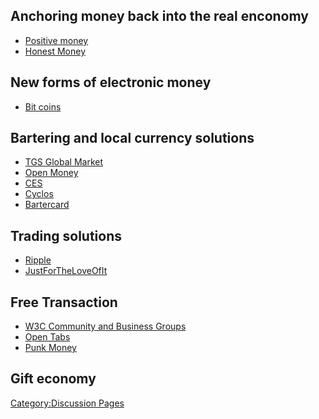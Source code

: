 [[Category:Discussion Pages]]

== Anchoring money back into the real enconomy ==

* [http://www.positivemoney.org.uk/ Positive money]
* [http://honestmoney.org/ Honest Money]

== New forms of electronic money  ==

* [http://bitcoin.org Bit coins]

== Bartering and local currency solutions ==

* [http://wiki.theglobalsquare.org/wiki/Global_Market TGS Global Market]
* [http://www.openmoney.org/ Open Money]
* [http://ces.org.za/ CES]
* [http://www.project.cyclos.org/ Cyclos]
* [http://bartercard.com Bartercard]

== Trading solutions ==

* [http://ripple-project.org/ Ripple]
* [http://justfortheloveofit.org/ JustForTheLoveOfIt]

== Free Transaction ==
* [http://www.w3.org/community/community-io/ W3C Community and Business Groups]
* [http://opentabs.net/ Open Tabs]
* [http://www.punkmoney.org/ Punk Money]

== Gift economy ==